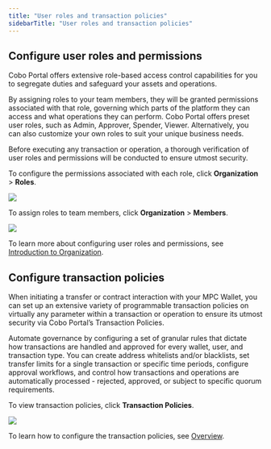 ```yaml
---
title: "User roles and transaction policies"
sidebarTitle: "User roles and transaction policies"
---
```


## Configure user roles and permissions

Cobo Portal offers extensive role-based access control capabilities for you to segregate duties and safeguard your assets and operations.

By assigning roles to your team members, they will be granted permissions associated with that role, governing which parts of the platform they can access and what operations they can perform. Cobo Portal offers preset user roles, such as Admin, Approver, Spender, Viewer. Alternatively, you can also customize your own roles to suit your unique business needs.

Before executing any transaction or operation, a thorough verification of user roles and permissions will be conducted to ensure utmost security.

To configure the permissions associated with each role, click **Organization** > **Roles**.

<img src="/images/mpc-wallet/user-roles.png" className="screenshot_nav_bar"/>


To assign roles to team members, click **Organization** > **Members**.

<img src="/images/mpc-wallet/member.png" className="screenshot_nav_bar"/>

To learn more about configuring user roles and permissions, see [Introduction to Organization](/portal/organization/introduction).


## Configure transaction policies

When initiating a transfer or contract interaction with your MPC Wallet, you can set up an extensive variety of programmable transaction policies on virtually any parameter within a transaction or operation to ensure its utmost security via Cobo Portal’s Transaction Policies.

Automate governance by configuring a set of granular rules that dictate how transactions are handled and approved for every wallet, user, and transaction type. You can create address whitelists and/or blacklists, set transfer limits for a single transaction or specific time periods, configure approval workflows, and control how transactions and operations are automatically processed - rejected, approved, or subject to specific quorum requirements.

To view transaction policies, click **Transaction Policies**.

<img src="/images/mpc-wallet/transaction-policies.png" className="screenshot_nav_bar"/>

To learn how to configure the transaction policies, see [Overview](/portal/risk-controls/tx-policies-overview).
